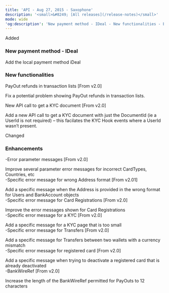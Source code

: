 ```yaml
---
title: 'API - Aug 27, 2015 - Saxophone'  
description: '<small>&#8249; [All releases](/release-notes)</small>'  
mode: wide  
'og:description': 'New payment method - IDeal - New functionalities - Enhancements'  
---
```

  
  <div class="pill pill-green">Added</div> 
  
### New payment method - IDeal  

Add the local payment method iDeal 
  
### New functionalities  

PayOut refunds in transaction lists [From v2.0]  

Fix a potential problem showing PayOut refunds in transaction lists.  

New API call to get a KYC document [From v2.0]  

Add a new API call to get a KYC document with just the DocumentId (ie a UserId is not required) – this facilates the KYC Hook events where a UserId wasn’t present.  
  <div class="pill pill-orange">Changed</div> 
  
### Enhancements  
-Error parameter messages [From v2.0]  

Improve several parameter error messages for incorrect CardTypes, Countries, etc  
-Specific error message for wrong Address format [From v2.01]  

Add a specific message when the Address is provided in the wrong format for Users and BankAccount objects  
-Specific error message for Card Registrations [From v2.0]  

Improve the error messages shown for Card Registrations  
-Specific error message for a KYC [From v2.0]  

Add a specific message for a KYC page that is too small  
-Specific error message for Transfers [From v2.0]  

Add a specific message for Transfers between two wallets with a currency mismatch  
-Specific error message for registered card [From v2.0]  

Add a specific message when trying to deactivate a registered card that is already deactivated  
-BankWireRef [From v2.0]  

Increase the length of the BankWireRef permitted for PayOuts to 12 characters